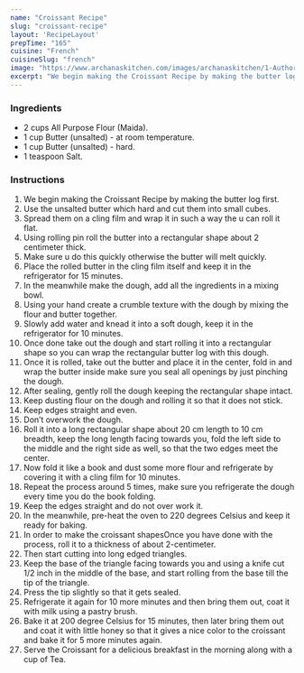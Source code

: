 ---
name: "Croissant Recipe"
slug: "croissant-recipe"
layout: 'RecipeLayout'
prepTime: "165"
cuisine: "French"
cuisineSlug: "french"
image: "https://www.archanaskitchen.com/images/archanaskitchen/1-Author/sibyl_sunitha/Croissant_Recipe_.jpg"
excerpt: "We begin making the Croissant Recipe by making the butter log first"
---

### Ingredients

- 2 cups All Purpose Flour (Maida).
- 1 cup Butter (unsalted) - at room temperature.
- 1 cup Butter (unsalted) - hard.
- 1 teaspoon Salt.

### Instructions

1. We begin making the Croissant Recipe by making the butter log first.
1. Use the unsalted butter which hard and cut them into small cubes.
1. Spread them on a cling film and wrap it in such a way the u can roll it flat.
1. Using rolling pin roll the butter into a rectangular shape about 2 centimeter thick.
1. Make sure u do this quickly otherwise the butter will melt quickly.
1. Place the rolled butter in the cling film itself and keep it in the refrigerator for 15 minutes.
1. In the meanwhile make the dough, add all the ingredients in a mixing bowl.
1. Using your hand create a crumble texture with the dough by mixing the flour and butter together.
1. Slowly add water and knead it into a soft dough, keep it in the refrigerator for 10 minutes.
1. Once done take out the dough and start rolling it into a rectangular shape so you can wrap the rectangular butter log with this dough.
1. Once it is rolled, take out the butter and place it in the center, fold in and wrap the butter inside make sure you seal all openings by just pinching the dough.
1. After sealing, gently roll the dough keeping the rectangular shape intact.
1. Keep dusting flour on the dough and rolling it so that it does not stick.
1. Keep edges straight and even.
1. Don’t overwork the dough.
1. Roll it into a long rectangular shape about 20 cm length  to 10 cm  breadth, keep the long length facing towards you, fold the left side to the middle and the right side as well, so that the two edges meet the center.
1. Now fold it like a book and dust some more flour and refrigerate by covering it with a cling film for 10 minutes.
1. Repeat the process around 5 times, make sure you refrigerate the dough every time you do the book folding.
1. Keep the edges straight and do not over work it.
1. In the meanwhile, pre-heat the oven to 220 degrees Celsius and keep it ready for baking.
1. In order to make the croissant shapesOnce you have done with the process, roll it to a thickness of about 2-centimeter.
1. Then start cutting into long edged triangles.
1. Keep the base of the triangle facing towards you and using a knife cut 1/2 inch in the middle of the base, and start rolling from the base till the tip of the triangle.
1. Press the tip slightly so that it gets sealed.
1. Refrigerate it again for 10 more minutes and then bring them out, coat it with milk using a pastry brush.
1. Bake it at 200 degree Celsius for 15 minutes, then later bring them out and coat it with little honey so that it gives a nice color to the croissant and bake it for 5 more minutes again.
1. Serve the Croissant for a delicious breakfast in the morning along with a cup of Tea.
